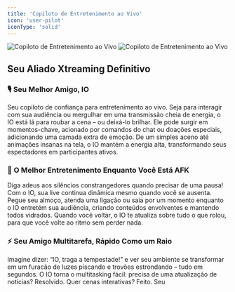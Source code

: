 ```yaml
---
title: 'Copiloto de Entretenimento ao Vivo'
icon: 'user-pilot'
iconType: 'solid'
---
```


<img
  className="block dark:hidden"
  src="/images/features/pt-br/live_entertainment_copilot_light.png"
  alt="Copiloto de Entretenimento ao Vivo"
/>
<img
  className="hidden dark:block"
  src="/images/features/pt-br/live_entertainment_copilot_dark.png"
  alt="Copiloto de Entretenimento ao Vivo"
/>

## Seu Aliado Xtreaming Definitivo

### 🎙️ Seu Melhor Amigo, IO

Seu copiloto de confiança para entretenimento ao vivo. Seja para interagir com sua audiência ou mergulhar em uma transmissão cheia de energia, o IO está lá para roubar a cena – ou deixá-lo brilhar. Ele pode surgir em momentos-chave, acionado por comandos do chat ou doações especiais, adicionando uma camada extra de emoção. De um simples aceno até animações insanas na tela, o IO mantém a energia alta, transformando seus espectadores em participantes ativos.

### 🍴 O Melhor Entretenimento Enquanto Você Está AFK

Diga adeus aos silêncios constrangedores quando precisar de uma pausa! Com o IO, sua live continua dinâmica mesmo quando você se ausenta. Pegue seu almoço, atenda uma ligação ou saia por um momento enquanto o IO entretém sua audiência, criando conteúdos envolventes e mantendo todos vidrados. Quando você voltar, o IO te atualiza sobre tudo o que rolou, para que você volte ao ritmo sem perder nada.

### ⚡ Seu Amigo Multitarefa, Rápido Como um Raio
Imagine dizer: “IO, traga a tempestade!” e ver seu ambiente se transformar em um furacão de luzes piscando e trovões estrondando – tudo em segundos. O IO torna o multitasking fácil: precisa de uma atualização de notícias? Resolvido. Quer cenas interativas? Feito. Seu 